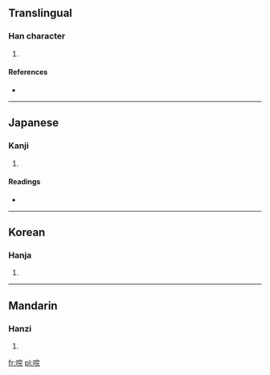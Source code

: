 ==Translingual==

===Han character===
{{Han char|rn=30|rad=口|as=07|sn=10|four=|canj=口十一山 (RJMU)}}

# {{defn|Han|sort=口07}}

====References====
* {{Han ref|kx=0192.080|dkj=03705|dj=0411.160|hdz=10634.060|uh=550D|ud=21773}}

----

==Japanese==

===Kanji===
{{ja-kanji|grade=|rs=口07}}

# {{defn|Japanese|sort=口07}}

====Readings====
* {{ja-readings|on=[[かん]] (kan), [[げん]] (gen)|kun=[[ほほえむ]] (hohoemu)}}

----

==Korean==

===Hanja===
{{ko-hanja|hangeul=완|rv=wan|mr=wan}}

# {{defn|Korean|sort=口07}}

----

==Mandarin==

===Hanzi===
{{cmn-hanzi|pin=[[huǎn]] ([[huan3]]), [[ḿ]] ([[m2]])|wg=[[huan3|huan<sup>3</sup>]], [[*]]}}

# {{defn|Mandarin|sort=口07}}

[[fr:唍]]
[[pl:唍]]